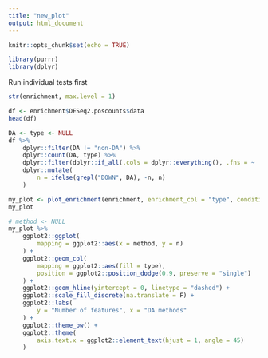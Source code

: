```yaml
---
title: "new_plot"
output: html_document
---
```


```r
knitr::opts_chunk$set(echo = TRUE)
```

```r
library(purrr)
library(dplyr)
```



Run individual tests first

```r
str(enrichment, max.level = 1)
```

```r
df <- enrichment$DESeq2.poscounts$data
head(df)
```

```r
DA <- type <- NULL
df %>%
    dplyr::filter(DA != "non-DA") %>% 
    dplyr::count(DA, type) %>% 
    dplyr::filter(dplyr::if_all(.cols = dplyr::everything(), .fns = ~ !is.na(.x))) %>% 
    dplyr::mutate(
        n = ifelse(grepl("DOWN", DA), -n, n)
    )
```

```r
my_plot <- plot_enrichment(enrichment, enrichment_col = "type", conditions = conditions)
my_plot
```


```r
# method <- NULL
my_plot %>% 
    ggplot2::ggplot(
        mapping = ggplot2::aes(x = method, y = n)
    ) +
    ggplot2::geom_col(
        mapping = ggplot2::aes(fill = type),
        position = ggplot2::position_dodge(0.9, preserve = "single")
    ) +
    ggplot2::geom_hline(yintercept = 0, linetype = "dashed") +
    ggplot2::scale_fill_discrete(na.translate = F) +
    ggplot2::labs(
        y = "Number of features", x = "DA methods"
    ) +
    ggplot2::theme_bw() +
    ggplot2::theme(
        axis.text.x = ggplot2::element_text(hjust = 1, angle = 45)
    )
```








